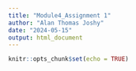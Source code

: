 ```yaml
---
title: "Module4_Assignment 1"
author: "Alan Thomas Joshy"
date: "2024-05-15"
output: html_document
---
```


```r
knitr::opts_chunk$set(echo = TRUE)
```
